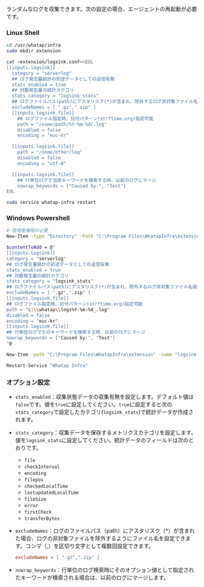 ランダムなログを収集できます。次の設定の場合、エージェントの再起動が必要です。

### Linux Shell

```bash title='Linux Shell' {7-12,14,15,25,26} showLineNumbers
cd /usr/whatap/infra
sudo mkdir extension

cat >extension/logsink.conf<<EOL
[[inputs.logsink]]
  category = "serverlog"
  ## ログ発生量統計の別途データとしての送信有無
  stats_enabled = true 
  ## 対数発生量の統計カテゴリ
  stats_category = "logsink_stats"
  ## ログファイルパス(path)にアスタリスク(*)が含まれ、除外するログ非対象ファイル名設定 
  excludeNames = [ ".gz",".zip" ] 
  [[inputs.logsink.file]]
    ## ログファイル指定時、日付パターン(strftime.org)指定可能
    path = "/some/path/%Y-%m-%d/.log" 
    disabled = false
    encoding = "euc-kr"

  [[inputs.logsink.file]]
    path = "/some/other/log"
    disabled = false
    encoding = "utf-8"

  [[inputs.logsink.file]]
    ## 行単位ログで当該キーワードを検索する時、以前のログにマージ
    nowrap_keywords = ["Caused by:", "Test"]
EOL

sudo service whatap-infra restart
```

### Windows Powershell

```bash title='Windows Powershell' {7-11,14,15,19,20} showLineNumbers
# 管理者権限が必要
New-Item -type "Directory" -Path "C:\Program Files\WhatapInfra\extension"

$contentToAdd = @"
[[inputs.logsink]]
category = "serverlog"
## ログ発生量統計の別途データとしての送信有無
stats_enabled = true 
## 対数発生量の統計カテゴリ
stats_category = "logsink_stats"
## ログファイルパス(path)にアスタリスク(*)が含まれ、除外するログ非対象ファイル名設定 
excludeNames = [ ".gz",".zip" ] 
[[inputs.logsink.file]]
## ログファイル指定時、日付パターン(strftime.org)指定可能
path = "c:\\whatap\\logs%Y-%m-%d_.log"
disabled = false
encoding = "euc-kr"
[[inputs.logsink.file]]
## 行単位ログでそのキーワードを検索する時、以前のログにマージ
nowrap_keywords = ["Caused by:", "Test"]
"@

New-Item -path "C:\Program Files\WhatapInfra\extension" -name "logsink.conf" -type "file" -value $contentToAdd -Force

Restart-Service "Whatap Infra"
```

### オプション設定

-   `stats_enabled`：収集状態データの収集有無を設定します。デフォルト値は`false`です。値を`true`に設定してください。`true`に設定すると次の`stats_category`で設定したカテゴリ(`logsink_stats`)で統計データが作成されます。

-   `stats_category`：収集データを保存するメトリクスカテゴリを設定します。値を`logsink_stats`に設定してください。統計データのフィールドは次のとおりです。

    -   `file`
    -   `checkInterval`
    -   `encoding`
    -   `filepos`
    -   `checkedLocalTime`
    -   `lastupdatedLocalTime`
    -   `fileSize`
    -   `error`
    -   `firstCheck`
    -   `transferBytes`

-   `excludeNames`：ログのファイルパス（path）にアスタリスク（\*）が含まれた場合、ログの非対象ファイルを除外するようにファイル名を設定できます。コンマ（,）を区切り文字として複数回設定できます。

    ```ini title='Example'
    excludeNames = [ ".gz",".zip" ]
    ```

-   `nowrap_keywords`：行単位のログ検索時にそのオプション値として指定されたキーワードが検索される場合は、以前のログにマージします。

<!-- 

0214 로그 모니터링 요청-추가 업데이트

stats_enabled = false ## 로그 발생량 통계 별도 데이터로 전송 여부
stats_category = "serverlog_stats" ## 로그 발생량 통계 카테고리

* `stats_enabled`: 별도의 로그 수집 통계 데이터 발생 여부를 설정합니다. 기본값은 `false`입니다. 값을 `true`로 설정하면 `stats_category`에서 설정한 카테고리로 통계 데이터가 발생합니다.
* `stats_category`: 별도의 로그 수집 통계 데이터를 저장할 메트릭스 카테고리를 설정합니다. 통계 데이터 필드는 다음과 같습니다.

-->
